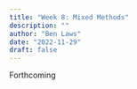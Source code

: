 ```yaml
---
title: "Week 8: Mixed Methods"
description: ""
author: "Ben Laws"
date: "2022-11-29"
draft: false
---
```


Forthcoming